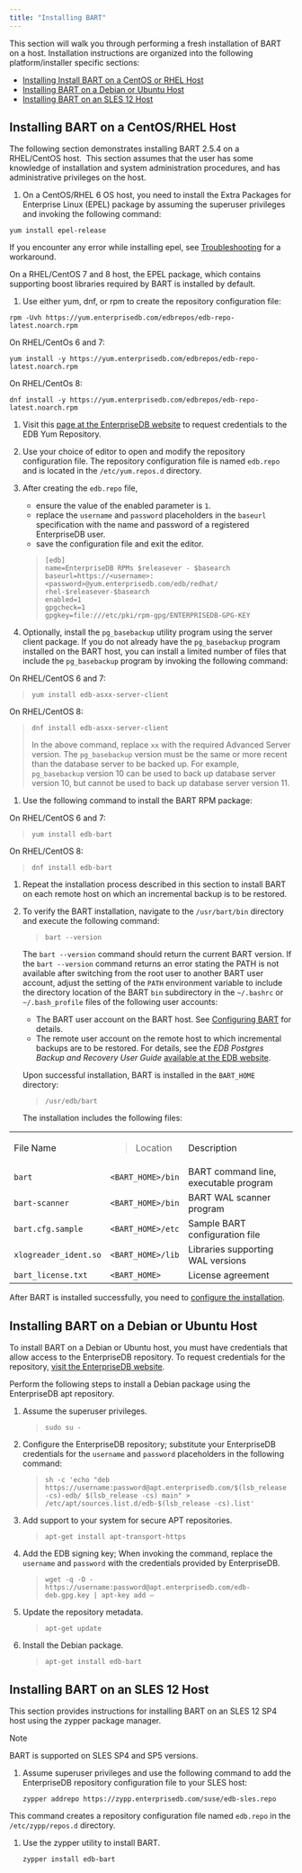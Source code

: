 ```yaml
---
title: "Installing BART"
---
```


<div id="installing_bart" class="registered_link"></div>


This section will walk you through performing a fresh installation of BART on a host. Installation instructions are organized into the following platform/installer specific sections:

-   [Installing Install BART on a CentOS or RHEL Host](#installing_bart_using_an_rpm_package)
-   [Installing BART on a Debian or Ubuntu Host](#installing_bart_on_a_debian_or_ubuntu_host)
-   [Installing BART on an SLES 12 Host](#installing_bart_on_an_sles_12_host)

<div id="installing_bart_using_an_rpm_package" class="registered_link"></div>

## Installing BART on a CentOS/RHEL Host

The following section demonstrates installing BART 2.5.4 on a RHEL/CentOS host.  This section assumes that the user has some knowledge of installation and system administration procedures, and has administrative privileges on the host.

1.  On a CentOS/RHEL 6 OS host, you need to install the Extra Packages for Enterprise Linux (EPEL) package by assuming the superuser privileges and invoking the following command:

<!-- -->

    yum install epel-release

If you encounter any error while installing epel, see [Troubleshooting](#troubleshooting) for a workaround.

On a RHEL/CentOS 7 and 8 host, the EPEL package, which contains supporting boost libraries required by BART is installed by default.

1.  Use either yum, dnf, or rpm to create the repository configuration file:

<!-- -->

    rpm -Uvh https://yum.enterprisedb.com/edbrepos/edb-repo-latest.noarch.rpm

On RHEL/CentOs 6 and 7:

    yum install -y https://yum.enterprisedb.com/edbrepos/edb-repo-latest.noarch.rpm

On RHEL/CentOs 8:

    dnf install -y https://yum.enterprisedb.com/edbrepos/edb-repo-latest.noarch.rpm

1.  Visit this [page at the EnterpriseDB website](https://www.enterprisedb.com/repository-access-request/) to request credentials to the EDB Yum Repository.

2.  Use your choice of editor to open and modify the repository configuration file. The repository configuration file is named `edb.repo` and is located in the `/etc/yum.repos.d` directory.

3.  After creating the `edb.repo` file,

    -   ensure the value of the enabled parameter is `1`.
    -   replace the `username` and `password` placeholders in the `baseurl` specification with the name and password of a registered EnterpriseDB user.
    -   save the configuration file and exit the editor.

    >     [edb]
    >     name=EnterpriseDB RPMs $releasever - $basearch
    >     baseurl=https://<username>:<password>@yum.enterprisedb.com/edb/redhat/
    >     rhel-$releasever-$basearch
    >     enabled=1
    >     gpgcheck=1
    >     gpgkey=file:///etc/pki/rpm-gpg/ENTERPRISEDB-GPG-KEY

4.  Optionally, install the `pg_basebackup` utility program using the server client package. If you do not already have the `pg_basebackup` program installed on the BART host, you can install a limited number of files that include the `pg_basebackup` program by invoking the following command:

On RHEL/CentOS 6 and 7:

>     yum install edb-asxx-server-client

On RHEL/CentOS 8:

>     dnf install edb-asxx-server-client
>
> In the above command, replace `xx` with the required Advanced Server version. The `pg_basebackup` version must be the same or more recent than the database server to be backed up. For example, `pg_basebackup` version 10 can be used to back up database server version 10, but cannot be used to back up database server version 11.

1.  Use the following command to install the BART RPM package:

On RHEL/CentOS 6 and 7:

>     yum install edb-bart

On RHEL/CentOS 8:

>     dnf install edb-bart

1.  Repeat the installation process described in this section to install BART on each remote host on which an incremental backup is to be restored.

2.  To verify the BART installation, navigate to the `/usr/bart/bin` directory and execute the following command:

    >     bart --version

    The `bart --version` command should return the current BART version. If the `bart --version` command returns an error stating the PATH is not available after switching from the root user to another BART user account, adjust the setting of the `PATH` environment variable to include the directory location of the BART `bin` subdirectory in the `~/.bashrc` or `~/.bash_profile` files of the following user accounts:

    -   The BART user account on the BART host. See [Configuring BART](#path) for details.
    -   The remote user account on the remote host to which incremental backups are to be restored. For details, see the *EDB Postgres Backup and Recovery User Guide* [available at the EDB website](https://www.enterprisedb.com/edb-docs/).

    Upon successful installation, BART is installed in the `BART_HOME` directory:

    > `/usr/edb/bart`

    The installation includes the following files:

<table><colgroup><col style="width: 31%" /><col style="width: 22%" /><col style="width: 45%" /></colgroup><tbody><tr class="odd"><td>File Name</td><td><blockquote><p>Location</p></blockquote></td><td>Description</td></tr><tr class="even"><td><code>bart</code></td><td><code>&lt;BART_HOME&gt;/bin</code></td><td>BART command line, executable program</td></tr><tr class="odd"><td><code>bart-scanner</code></td><td><code>&lt;BART_HOME&gt;/bin</code></td><td>BART WAL scanner program</td></tr><tr class="even"><td><code>bart.cfg.sample</code></td><td><code>&lt;BART_HOME&gt;/etc</code></td><td>Sample BART configuration file</td></tr><tr class="odd"><td><code>xlogreader_ident.so</code></td><td><code>&lt;BART_HOME&gt;/lib</code></td><td>Libraries supporting WAL versions</td></tr><tr class="even"><td><code>bart_license.txt</code></td><td><code>&lt;BART_HOME&gt;</code></td><td>License agreement</td></tr></tbody></table>

After BART is installed successfully, you need to [configure the installation](#configuration).

<div id="installing_bart_on_a_debian_or_ubuntu_host" class="registered_link"></div>

## Installing BART on a Debian or Ubuntu Host

To install BART on a Debian or Ubuntu host, you must have credentials that allow access to the EnterpriseDB repository. To request credentials for the repository, [visit the EnterpriseDB website](https://www.enterprisedb.com/repository-access-request).

Perform the following steps to install a Debian package using the EnterpriseDB apt repository.

1.  Assume the superuser privileges.

    >     sudo su -

2.  Configure the EnterpriseDB repository; substitute your EnterpriseDB credentials for the `username` and `password` placeholders in the following command:

    >     sh -c 'echo "deb https://username:password@apt.enterprisedb.com/$(lsb_release -cs)-edb/ $(lsb_release -cs) main" > /etc/apt/sources.list.d/edb-$(lsb_release -cs).list'

3.  Add support to your system for secure APT repositories.

    >     apt-get install apt-transport-https

4.  Add the EDB signing key; When invoking the command, replace the `username` and `password` with the credentials provided by EnterpriseDB.

    >     wget -q -O - https://username:password@apt.enterprisedb.com/edb-deb.gpg.key | apt-key add –

5.  Update the repository metadata.

    >     apt-get update

6.  Install the Debian package.

    >     apt-get install edb-bart

<div id="installing_bart_on_an_sles_12_host" class="registered_link"></div>

## Installing BART on an SLES 12 Host

This section provides instructions for installing BART on an SLES 12 SP4 host using the zypper package manager.

<div class="note">

<div class="title">

Note

</div>

BART is supported on SLES SP4 and SP5 versions.

</div>

1.  Assume superuser privileges and use the following command to add the EnterpriseDB repository configuration file to your SLES host:

        zypper addrepo https://zypp.enterprisedb.com/suse/edb-sles.repo

This command creates a repository configuration file named `edb.repo` in the `/etc/zypp/repos.d` directory.

1.  Use the zypper utility to install BART.

        zypper install edb-bart
